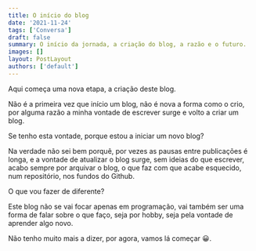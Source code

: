 ```yaml
---
title: O início do blog
date: '2021-11-24'
tags: ['Conversa']
draft: false
summary: O início da jornada, a criação do blog, a razão e o futuro.
images: []
layout: PostLayout
authors: ['default']
---
```


Aqui começa uma nova etapa, a criação deste blog.

Não é a primeira vez que início um blog, não é nova a forma como o crio, por alguma razão a minha vontade de escrever surge e volto a criar um blog.

Se tenho esta vontade, porque estou a iniciar um novo blog?

Na verdade não sei bem porquê, por vezes as pausas entre publicações é longa, e a vontade de atualizar o blog surge, sem ideias do que escrever,
acabo sempre por arquivar o blog, o que faz com que acabe esquecido, num repositório, nos fundos do Github.

O que vou fazer de diferente?

Este blog não se vai focar apenas em programação, vai também ser uma forma de falar sobre o que faço, seja por hobby, seja pela vontade de aprender algo novo.

Não tenho muito mais a dizer, por agora, vamos lá começar 😀️.
